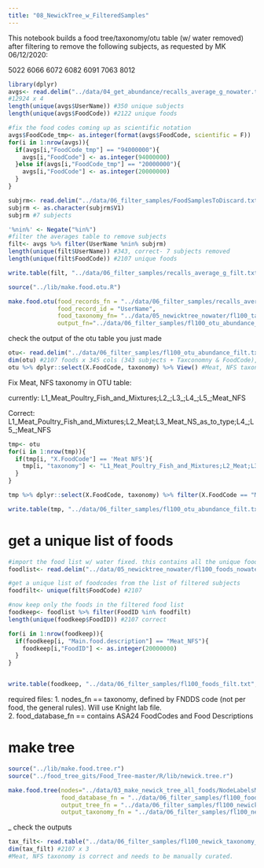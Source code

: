 ```yaml
---
title: "08_NewickTree_w_FilteredSamples"
---
```


This notebook builds a food tree/taxonomy/otu table (w/ water removed) after filtering to remove the following subjects, as requested by MK 06/12/2020:   

5022
6066
6072
6082
6091
7063
8012


```r
library(dplyr)
avgs<- read.delim("../data/04_get_abundance/recalls_average_g_nowater.txt", header=T, sep = "\t") #this has water removed
#12924 x 4
length(unique(avgs$UserName)) #350 unique subjects 
length(unique(avgs$FoodCode)) #2122 unique foods 

#fix the food codes coming up as scientific notation 
avgs$FoodCode_tmp<- as.integer(format(avgs$FoodCode, scientific = F))
for(i in 1:nrow(avgs)){
  if(avgs[i,"FoodCode_tmp"] == "94000000"){
    avgs[i,"FoodCode"] <- as.integer(94000000)
  }else if(avgs[i,"FoodCode_tmp"] == "20000000"){
    avgs[i,"FoodCode"] <- as.integer(20000000)
  }
}

subjrm<- read.delim("../data/06_filter_samples/FoodSamplesToDiscard.txt", header=F, sep = "\t") #these are the subjects to remove
subjrm <- as.character(subjrm$V1)
subjrm #7 subjects 
```

```r
'%nin%' <- Negate("%in%")
#filter the averages table to remove subjects 
filt<- avgs %>% filter(UserName %nin% subjrm)
length(unique(filt$UserName)) #343, correct- 7 subjects removed 
length(unique(filt$FoodCode)) #2107 unique foods 

write.table(filt, "../data/06_filter_samples/recalls_average_g_filt.txt",  sep="\t", row.names=F, quote=F)
```

```r
source("../lib/make.food.otu.R")

make.food.otu(food_records_fn = "../data/06_filter_samples/recalls_average_g_filt.txt" ,
              food_record_id = "UserName", 
              food_taxonomy_fn= "../data/05_newicktree_nowater/fl100_taxonomy_nowater_for_otu.txt", 
              output_fn="../data/06_filter_samples/fl100_otu_abundance_filt.txt")
```

check the output of the otu table you just made 
```r
otu<- read.delim("../data/06_filter_samples/fl100_otu_abundance_filt.txt", header=T, sep = "\t", stringsAsFactors = F)
dim(otu) #2107 foods x 345 cols (343 subjects + Taxconomny & FoodCode), correct
otu %>% dplyr::select(X.FoodCode, taxonomy) %>% View() #Meat, NFS taxonomy is incorrect. 
```

Fix Meat, NFS taxonomy in OTU table: 

currently: 
L1_Meat_Poultry_Fish_and_Mixtures;L2_;L3_;L4_;L5_;Meat_NFS

Correct: 
L1_Meat_Poultry_Fish_and_Mixtures;L2_Meat;L3_Meat_NS_as_to_type;L4_;L5_;Meat_NFS

```r
tmp<- otu
for(i in 1:nrow(tmp)){
  if(tmp[i, "X.FoodCode"] == 'Meat NFS'){
    tmp[i, "taxonomy"] <- "L1_Meat_Poultry_Fish_and_Mixtures;L2_Meat;L3_Meat_NS_as_to_type;L4_;L5_;Meat_NFS"
  }
}

tmp %>% dplyr::select(X.FoodCode, taxonomy) %>% filter(X.FoodCode == "Meat NFS") %>% View() #looks good

write.table(tmp, "../data/06_filter_samples/fl100_otu_abundance_filt.txt", row.names = F, sep = "\t", quote=F)
```


# get a unique list of foods 

```r
#import the food list w/ water fixed. this contains all the unique foods and food descriptions 
foodlist<- read.delim("../data/05_newicktree_nowater/fl100_foods_nowater.txt", header=T, sep = "\t") #2122 foods, same as above 

#get a unique list of foodcodes from the list of filtered subjects 
foodfilt<- unique(filt$FoodCode) #2107 

#now keep only the foods in the filtered food list
foodkeep<- foodlist %>% filter(FoodID %in% foodfilt)
length(unique(foodkeep$FoodID)) #2107 correct

for(i in 1:nrow(foodkeep)){
  if(foodkeep[i, "Main.food.description"] == "Meat_NFS"){
    foodkeep[i,"FoodID"] <- as.integer(20000000)
  }
}


write.table(foodkeep, "../data/06_filter_samples/fl100_foods_filt.txt",sep="\t", quote = F, row.names=F)
```

required files: 
1. nodes_fn == taxonomy, defined by FNDDS code (not per food, the general rules). Will use Knight lab file.   
2. food_database_fn == contains ASA24 FoodCodes and Food Descriptions   

# make tree

```r
source("../lib/make.food.tree.r")
source("../food_tree_gits/Food_Tree-master/R/lib/newick.tree.r")
```

```r
make.food.tree(nodes="../data/03_make_newick_tree_all_foods/NodeLabelsMCT.txt",
               food_database_fn = "../data/06_filter_samples/fl100_foods_filt.txt", 
               output_tree_fn = "../data/06_filter_samples/fl100_newick_tree_filt.txt", 
               output_taxonomy_fn = "../data/06_filter_samples/fl100_newick_taxonomy_filt.txt")
```
_
check the outputs 
```r
tax_filt<- read.table("../data/06_filter_samples/fl100_newick_taxonomy_filt_tmp.txt", header=T, sep = "\t", stringsAsFactors = F)
dim(tax_filt) #2107 x 3
#Meat, NFS taxonomy is correct and needs to be manually curated. 
```

